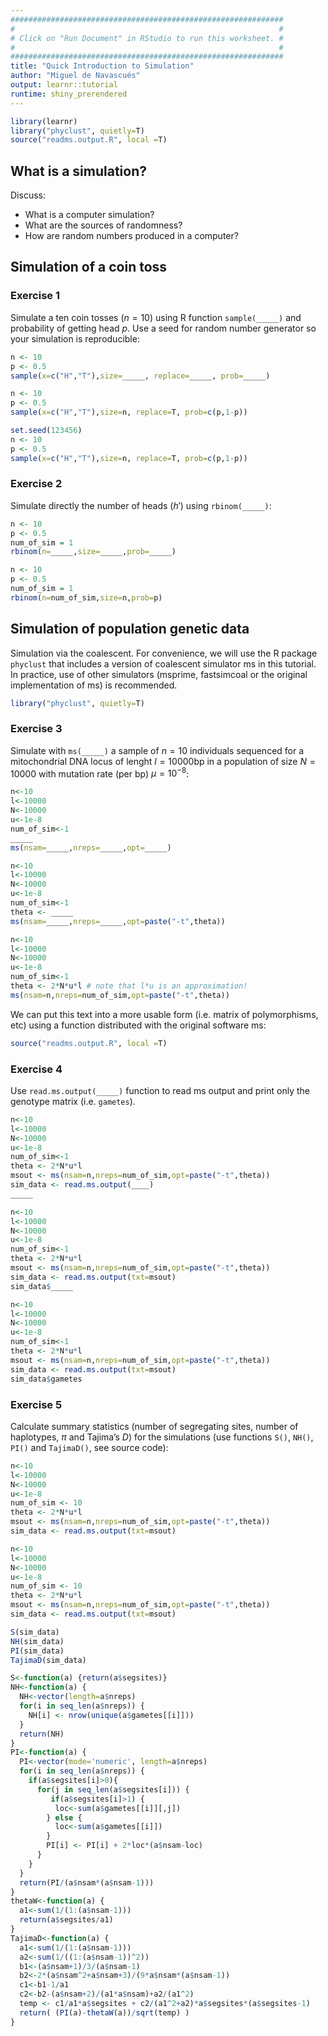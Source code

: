 ```yaml
---
#############################################################
#                                                           #
# Click on "Run Document" in RStudio to run this worksheet. #
#                                                           #
#############################################################
title: "Quick Introduction to Simulation"
author: "Miguel de Navascués"
output: learnr::tutorial
runtime: shiny_prerendered
---
```


```r
library(learnr)
library("phyclust", quietly=T)
source("readms.output.R", local =T)
```

## What is a simulation?

Discuss:

- What is a computer simulation?
- What are the sources of randomness?
- How are random numbers produced in a computer?

## Simulation of a coin toss

### Exercise 1

Simulate a ten coin tosses ($n=10$) using R function `sample(_____)` and probability of getting head $p$. Use a seed for random number generator so your simulation is reproducible:


```r
n <- 10
p <- 0.5
sample(x=c("H","T"),size=_____, replace=_____, prob=_____)
```

```r
n <- 10
p <- 0.5
sample(x=c("H","T"),size=n, replace=T, prob=c(p,1-p))
```

```r
set.seed(123456)
n <- 10
p <- 0.5
sample(x=c("H","T"),size=n, replace=T, prob=c(p,1-p))
```

### Exercise 2

Simulate directly the number of heads ($h'$) using `rbinom(_____)`:

```r
n <- 10
p <- 0.5
num_of_sim = 1
rbinom(n=_____,size=_____,prob=_____)
```

```r
n <- 10
p <- 0.5
num_of_sim = 1
rbinom(n=num_of_sim,size=n,prob=p)
```



## Simulation of population genetic data

Simulation via the coalescent. For convenience, we will use the R package `phyclust` that includes a version of coalescent simulator ms in this tutorial. In practice, use of other simulators (msprime, fastsimcoal or the original implementation of ms) is recommended.

```r
library("phyclust", quietly=T)
```

### Exercise 3

Simulate with `ms(_____)` a sample of $n=10$ individuals sequenced for a mitochondrial DNA locus of lenght $l=10000$bp in a population of size $N=10000$ with mutation rate (per bp) $\mu=10^{-8}$:

```r
n<-10
l<-10000
N<-10000
u<-1e-8
num_of_sim<-1
_____
ms(nsam=_____,nreps=_____,opt=_____)
```

```r
n<-10
l<-10000
N<-10000
u<-1e-8
num_of_sim<-1
theta <- _____
ms(nsam=_____,nreps=_____,opt=paste("-t",theta))
```


```r
n<-10
l<-10000
N<-10000
u<-1e-8
num_of_sim<-1
theta <- 2*N*u*l # note that l*u is an approximation!
ms(nsam=n,nreps=num_of_sim,opt=paste("-t",theta))
```

We can put this text into a more usable form (i.e. matrix of polymorphisms, etc) using a function distributed with the original software ms:

```r
source("readms.output.R", local =T)
```

### Exercise 4

Use `read.ms.output(_____)` function to read ms output and print only the genotype matrix (i.e. `gametes`).

```r
n<-10
l<-10000
N<-10000
u<-1e-8
num_of_sim<-1
theta <- 2*N*u*l 
msout <- ms(nsam=n,nreps=num_of_sim,opt=paste("-t",theta))
sim_data <- read.ms.output(____)
_____
```

```r
n<-10
l<-10000
N<-10000
u<-1e-8
num_of_sim<-1
theta <- 2*N*u*l 
msout <- ms(nsam=n,nreps=num_of_sim,opt=paste("-t",theta))
sim_data <- read.ms.output(txt=msout)
sim_data$_____
```



```r
n<-10
l<-10000
N<-10000
u<-1e-8
num_of_sim<-1
theta <- 2*N*u*l
msout <- ms(nsam=n,nreps=num_of_sim,opt=paste("-t",theta))
sim_data <- read.ms.output(txt=msout)
sim_data$gametes
```


### Exercise 5

Calculate summary statistics (number of segregating sites, number of haplotypes, $\pi$ and Tajima's $D$) for the simulations (use functions `S()`, `NH()`, `PI()` and `TajimaD()`, see source code):

```r
n<-10
l<-10000
N<-10000
u<-1e-8
num_of_sim <- 10
theta <- 2*N*u*l
msout <- ms(nsam=n,nreps=num_of_sim,opt=paste("-t",theta))
sim_data <- read.ms.output(txt=msout)

```

```r
n<-10
l<-10000
N<-10000
u<-1e-8
num_of_sim <- 10
theta <- 2*N*u*l
msout <- ms(nsam=n,nreps=num_of_sim,opt=paste("-t",theta))
sim_data <- read.ms.output(txt=msout)

S(sim_data)
NH(sim_data)
PI(sim_data)
TajimaD(sim_data)
```



```r
S<-function(a) {return(a$segsites)}
NH<-function(a) {
  NH<-vector(length=a$nreps)
  for(i in seq_len(a$nreps)) {
    NH[i] <- nrow(unique(a$gametes[[i]]))
  }
  return(NH)
}
PI<-function(a) {
  PI<-vector(mode='numeric', length=a$nreps)
  for(i in seq_len(a$nreps)) {
    if(a$segsites[i]>0){
      for(j in seq_len(a$segsites[i])) {
         if(a$segsites[i]>1) {
          loc<-sum(a$gametes[[i]][,j])
        } else {
          loc<-sum(a$gametes[[i]])
        }
        PI[i] <- PI[i] + 2*loc*(a$nsam-loc)
      }
    }
  }
  return(PI/(a$nsam*(a$nsam-1)))
}
thetaW<-function(a) {
  a1<-sum(1/(1:(a$nsam-1)))
  return(a$segsites/a1)
}
TajimaD<-function(a) {
  a1<-sum(1/(1:(a$nsam-1)))
  a2<-sum(1/((1:(a$nsam-1))^2))
  b1<-(a$nsam+1)/3/(a$nsam-1)
  b2<-2*(a$nsam^2+a$nsam+3)/(9*a$nsam*(a$nsam-1))
  c1<-b1-1/a1
  c2<-b2-(a$nsam+2)/(a1*a$nsam)+a2/(a1^2)
  temp <- c1/a1*a$segsites + c2/(a1^2+a2)*a$segsites*(a$segsites-1)
  return( (PI(a)-thetaW(a))/sqrt(temp) )
}
```



